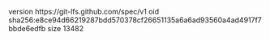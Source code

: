 version https://git-lfs.github.com/spec/v1
oid sha256:e8ce94d66219287bdd570378cf26651135a6a6ad93560a4ad4917f7bbde6edfb
size 13482
